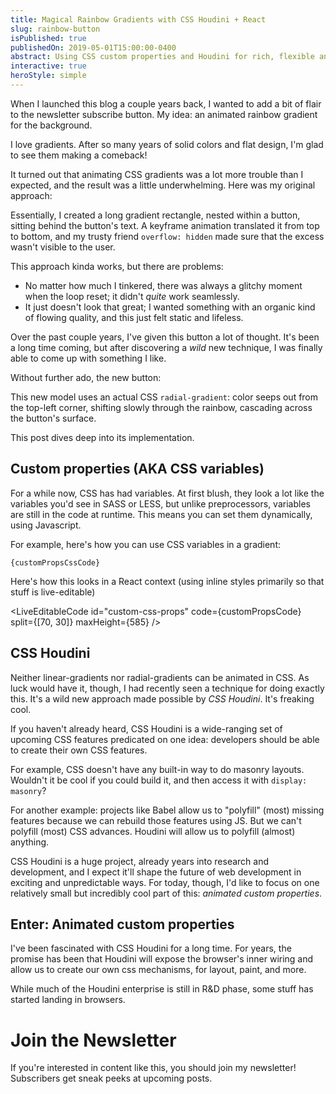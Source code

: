 ```yaml
---
title: Magical Rainbow Gradients with CSS Houdini + React
slug: rainbow-button
isPublished: true
publishedOn: 2019-05-01T15:00:00-0400
abstract: Using CSS custom properties and Houdini for rich, flexible animations
interactive: true
heroStyle: simple
---
```





When I launched this blog a couple years back, I wanted to add a bit of flair to the newsletter subscribe button. My idea: an animated rainbow gradient for the background.

I love gradients. After so many years of solid colors and flat design, I'm glad to see them making a comeback!

It turned out that animating CSS gradients was a lot more trouble than I expected, and the result was a little underwhelming. Here was my original approach:

<RenderWhenOnscreen height={540}>
  <OldMethod />
</RenderWhenOnscreen>

Essentially, I created a long gradient rectangle, nested within a button, sitting behind the button's text. A keyframe animation translated it from top to bottom, and my trusty friend `overflow: hidden` made sure that the excess wasn't visible to the user.

This approach kinda works, but there are problems:

- No matter how much I tinkered, there was always a glitchy moment when the loop reset; it didn't _quite_ work seamlessly.
- It just doesn't look that great; I wanted something with an organic kind of flowing quality, and this just felt static and lifeless.

Over the past couple years, I've given this button a lot of thought. It's been a long time coming, but after discovering a _wild_ new technique, I was finally able to come up with something I like.

Without further ado, the new button:

<NewsletterSignup id="first-demo" hideDisclaimer />

This new model uses an actual CSS `radial-gradient`: color seeps out from the top-left corner, shifting slowly through the rainbow, cascading across the button's surface.

This post dives deep into its implementation.

## Custom properties (AKA CSS variables)

For a while now, CSS has had variables. At first blush, they look a lot like the variables you'd see in SASS or LESS, but unlike preprocessors, variables are still in the code at runtime. This means you can set them dynamically, using Javascript.

For example, here's how you can use CSS variables in a gradient:

<Code lang="markup">{customPropsCssCode}</Code>

Here's how this looks in a React context (using inline styles primarily so that stuff is live-editable)

<LiveEditableCode
  id="custom-css-props"
  code={customPropsCode}
  split={[70, 30]}
  maxHeight={585}
/>

## CSS Houdini

Neither linear-gradients nor radial-gradients can be animated in CSS. As luck would have it, though, I had recently seen a technique for doing exactly this. It's a wild new approach made possible by _CSS Houdini_. It's freaking cool.

If you haven't already heard, CSS Houdini is a wide-ranging set of upcoming CSS features predicated on one idea: developers should be able to create their own CSS features.

For example, CSS doesn't have any built-in way to do masonry layouts. Wouldn't it be cool if you could build it, and then access it with `display: masonry`?

For another example: projects like Babel allow us to "polyfill" (most) missing features because we can rebuild those features using JS. But we can't polyfill (most) CSS advances. Houdini will allow us to polyfill (almost) anything.

CSS Houdini is a huge project, already years into research and development, and I expect it'll shape the future of web development in exciting and unpredictable ways. For today, though, I'd like to focus on one relatively small but incredibly cool part of this: _animated custom properties_.

## Enter: Animated custom properties

I've been fascinated with CSS Houdini for a long time. For years, the promise has been that Houdini will expose the browser's inner wiring and allow us to create our own css mechanisms, for layout, paint, and more.

While much of the Houdini enterprise is still in R&D phase, some stuff has started landing in browsers.

# Join the Newsletter

If you're interested in content like this, you should join my newsletter! Subscribers get sneak peeks at upcoming posts.

<NewsletterSignup id="fold-conclusion" />
